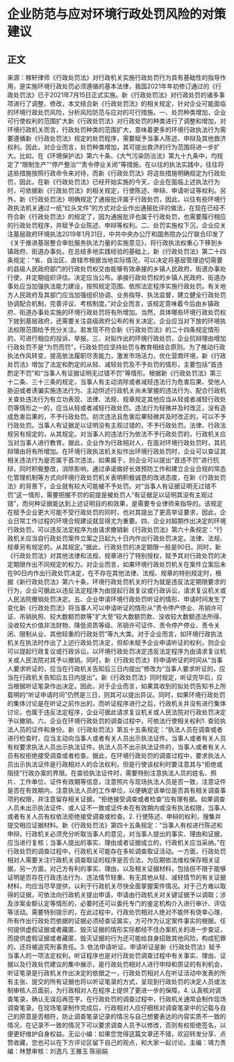 # 企业防范与应对环境行政处罚风险的对策建议
## 正文
来源：稼轩律师《行政处罚法》对行政机关实施行政处罚行为具有基础性的指导作用，是实施环境行政处罚必须遵循的基本法律，我国2021年年初修订通过的《行政处罚法》已于2021年7月15日正式实施。新《行政处罚法》对行政处罚的诸多事项进行了调整、修改，本文结合新《行政处罚法》的相关规定，针对企业可能面临的环境行政处罚风险，分析风险防范与应对的可行措施。一、处罚种类增加，企业可行使权利的范围扩大新《行政处罚法》对行政处罚的种类进行了调整和增加，对环境行政机关而言，行政处罚种类的范围扩大，意味着更多的环境行政执法行为需要遵循新《行政处罚法》规定的处罚程序，需要赋予当事人陈述、申辩及其他救济权利。因此，对企业而言，处罚种类增加，其可提出救济的行为范围将进一步扩大。比如，在《环境保护法》第六十条、《大气污染防治法》第九十九条中，均规定了“限制生产”“停产整治”“责令停业关闭”等措施，在以往的执法实践中，往往将这些措施按照行政命令来对待，而新《行政处罚法》将这些措施明确规定为行政处罚，因此，在新《行政处罚法》已经开始实施的今天，企业在面临上述执法行为时，可依据新《行政处罚法》的相关规定，行使陈述、申辩、申请听证等权利。另外，新《行政处罚法》明确规定了通报批评属于行政处罚，因此，以往有些环境行政执法机关通过一纸“红头文件”的方式对企业作出通报批评的做法，在现在已经不符合新《行政处罚法》的规定了，因为通报批评也属于行政处罚，也需要履行相应的行政处罚程序，并赋予企业陈述、申辩等权利。二、处罚实施权下沉，企业应关注基层政府环境执法2019年1月31日，中共中央办公厅和国务院办公厅联合印发了《关于推进基层整合审批服务执法力量的实施意见》，将行政执法权重心下移到乡镇政府、街道办事处。在总结多地实践经验的基础上，新《行政处罚法》第二十四条规定：“省、自治区、直辖市根据当地实际情况，可以决定将基层管理迫切需要的县级人民政府部门的行政处罚权交由能够有效承接的乡镇人民政府、街道办事处行使，并定期组织评估。决定应当公布。承接行政处罚权的乡镇人民政府、街道办事处应当加强执法能力建设，按照规定范围、依照法定程序实施行政处罚。有关地方人民政府及其部门应当加强组织协调、业务指导、执法监督，建立健全行政处罚协调配合机制，完善评议、考核制度。”对企业而言，该规定意味着今后由乡镇政府、街道办事处实施的环境行政处罚将有所增加。当然，具体哪些环境行政处罚权下放到基层政府，还需要关注县级政府公布的有关决定。企业应当对下放的环境执法权限范围给予充分关注。若发现不符合新《行政处罚法》的二十四条规定情形的，可进行相应的投诉、举报。三、对拟作出的环境行政处罚，企业抗辩理由增加行政处罚不是“为罚而罚”，行政处罚应坚持处罚与教育相结合原则。为了推动行政执法作风转变，提高依法履职尽责能力，激发市场活力，优化营商环境，新《行政处罚法》增加了法定和酌定的从轻、减轻处罚及不予处罚的情形，主要包括“首违酌定不罚”和“当事人有证据证明无过错不罚”等情形。根据新《行政处罚法》第三十二条、三十三条的规定，当事人有主动消除或者减轻违法行为危害后果、受他人胁迫或者诱骗实施违法行为、主动供述行政机关尚未掌握的违法行为、配合行政机关查处违法行为有立功表现、法律、法规、规章规定其他应当从轻或者减轻行政处罚等情形之一的，应当从轻或者减轻行政处罚。违法行为轻微并及时改正，没有造成危害后果的，不予行政处罚。初次违法且危害后果轻微并及时改正的，可以不予行政处罚。当事人有证据足以证明没有主观过错的，不予行政处罚。法律、行政法规另有规定的，从其规定。对当事人的违法行为依法不予行政处罚的，行政机关应当对当事人进行教育。据此，企业作为行政相对人，在面对环境行政处罚时，其抗辩理由将有所增加。在环境行政执法机关拟作出环境行政处罚时，企业可以查证其相关违法行为是否属于首次违法，如果属于，则企业可以提出“首违不罚”进行抗辩，同时积极整改，消除影响，通过承诺做好长效预防工作和建立企业合规的常态化管理机制等方式向环境行政处罚机关表明积极诚恳的改进态度，在新《行政处罚法》的背景下，企业就有较大可能被不予处罚。对“当事人有证据证明无过错不罚”这一情形，需要把握不罚的前提是被处罚人“有证据足以证明其没有主观过错”，而何种证据能达到上述证明目的和效果，是需要专业律师来指导的。该规定在赋予企业更大可能不受行政处罚的同时，也对其提出了更高举证要求，因此，企业日常工作过程的环境合规建设就显得尤为重要。四、企业对超期作出决定的环境行政处罚，可以违反法定程序为由请求撤销新《行政处罚法》第六十条规定：“行政机关应当自行政处罚案件立案之日起九十日内作出行政处罚决定。法律、法规、规章另有规定的，从其规定。”据此，行政处罚的决定期限一般是90日。同时，新《行政处罚法》对其他法律和法规、规章进行了特别授权，赋予其对行政处罚的决定期限作出不同规定的权力。对企业而言，如果环境行政处罚机关在案件立案后未在90日内作出行政处罚决定，在不存在其他法律、法规、规章的特别规定时，根据《新行政处罚法》第六十条，环境行政处罚机关的行为就是违反法定期限要求的行为，企业可据此以违反法定程序为由提起行政复议或行政诉讼，请求复议机关或人民法院撤销处罚决定。五、企业申请环境行政处罚听证的情形、申请时间发生了变化新《行政处罚法》将当事人可以申请听证的情形从“责令停产停业、吊销许可证、吊销执照、较大数额罚款等”扩大至“较大数额罚款、没收较大数额违法所得、没收较大价值非法财物、降低资质等级、吊销许可证件、责令停产停业、责令关闭、限制从业、其他较重的行政处罚”等九大类。对于企业而言，如环境行政执法机关在执法时作出了上述行政处罚决定，但却未赋予企业申请听证的权利，则企业可以提起行政复议或行政诉讼，以环境行政处罚决定违反法定程序为由请求复议机关或人民法院对其予以撤销。同时，新《行政处罚法》将申请听证的时间从“当事人要求听证的，应当在行政机关告知后三日内提出”修改为“当事人要求听证的，应当在行政机关告知后五日内提出”。新《行政处罚法》同时规定，听证完毕后，应当根据听证笔录作出决定。因此，对于企业而言，如果其收到的拟处罚告知书上所载明的“听证申请时间”仍然是三日，则其可以提出异议。同时，如果环境行政处罚的集体讨论是在听证之前作出的，而听证程序进行之后，行政机关并没有进行集体讨论，也属于违反法定程序，企业可据此请求复议机关或人民法院对行政处罚决定予以撤销。六、企业在环境行政处罚的调查过程中，可依法行使相关权利1. 查验执法人员的证件和身份。新《行政处罚法》第五十五条规定：“执法人员在调查或者进行检查时，应当主动向当事人或者有关人员出示执法证件。当事人或者有关人员有权要求执法人员出示执法证件。执法人员不出示执法证件的，当事人或者有关人员有权拒绝接受调查或者检查。据此，在环境行政处罚的调查过程中，要求执法人员出示执法证件是行政相对人的合法权利，但是行使该权利时要注意其与“拒绝或阻挠”行政办案的界限。在查验执法证件时，需要特别注意执法人员的姓名、照片、工作单位、证件有效期等信息，注意照片与现场执法人员是否一致，注意证件是否在有效期内，注意执法人员的工作单位，以便确定该单位是否具有相关调查事项的权限，并注意留存相关证据，“拒绝接受调查或者检查”应有理有据。如果调查人员未出示执法证件、或人证不一致或证件未在有效期内或没有执法权限，当事人或者有关人员有权依法拒绝接受调查或检查。2. 行使陈述、申辩的权利，搜集并提交相应证据材料。新《行政处罚法》第四十五条规定：“当事人有权进行陈述和申辩。行政机关必须充分听取当事人的意见，对当事人提出的事实、理由和证据，应当进行复核；当事人提出的事实、理由或者证据成立的，行政机关应当采纳。”在行政处罚的调查过程中，行政机关可能存在多轮调查取证活动。一方面，行政处罚相对人需要关注行政机关调查取证的程序是否合法，为后期依法维权保存相关证据，另一方面，对己方有利的事实、理由，以及相关证据材料，包括但不限于能够证明是否存在行政违法行为、违法情节轻重、有无其他从轻、减轻情节的有关证据材料，均应当尽早提供，以利于行政机关尽快全面掌握案件情况。对于己方难以取得的证据，可依法向行政机关提出申请，申请由行政机关对关键证据予以调取；涉及涉案金额认定等情形的，必要时还可以委托专门的鉴定机构介入进行审计、评估等活动。需要特别提示的，在此过程中，行政处罚相对人绝对不能怀有侥幸心理，所有作出行政处罚依据的证据必须经查证属实，方可作为认定案件事实的根据。任何提供虚假证据或者藏匿、毁灭证据的情形实际都经不住办案机关的进一步查证，而提供虚假证据或者藏匿、毁灭证据的行为还可能给自身招致其他风险，构成犯罪的，还将被追究刑事责任。3. 依法申请听证。申请听证是新《行政处罚法》赋予当事人的一项法定权利，听证程序也是对行政处罚调查过程中有关事实、理由、证据以及行政处罚建议的集中展示，是行政处罚相对人进行申辩和质证的有利机会，听证笔录是行政机关作出决定的依据之一，行政处罚相对人在听证活动中发表的所有主张、提交的所有证据也将以听证笔录的方式，呈现到行政处罚的决定人员或法制审核人员面前，为行政相对人在程序上提供了更进一步的保障。4. 认真核对调查笔录，确认无误后再签字。在行政处罚的调查过程中，行政机关通常会制作现场调查笔录。在现场笔录制作完成后，行政相对人应仔细核对调查笔录中的记载与自己的原意是否相符，防止调查笔录记录的情况与自己想要表达的内容实质不一致的情况，在记录不一致的情况下可以要求调查人员予以修改，否则有权拒绝签名，以便更好维护自身权益。无讼小编：如果您觉得这篇文章还不错，欢迎转发分享、点赞收藏，您也可以在下方评论区留下自己的观点，和大家一起讨论。主编：靖力责编：林慧审核：刘逸凡 王雅玉 陈丽娟